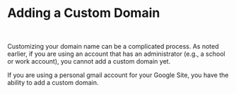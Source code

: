 # Adding a Custom Domain {.sec-google}

<br> 

Customizing your domain name can be a complicated process. As noted earlier, if you are using an account that has an administrator (e.g., a school or work account), you cannot add a custom domain yet.

If you are using a personal gmail account for your Google Site, you have the ability to add a custom domain.
